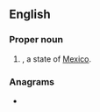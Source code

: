 {{also|jal|Jal|jäl|jął|-jál}}
==English==

===Proper noun===
{{en-proper noun}}

# {{abbreviation of|Jalisco|lang=en||nodot=1}}, a state of [[Mexico]].

===Anagrams===
* {{anagrams|en|a=ajl|A.L.J.|ALJ}}